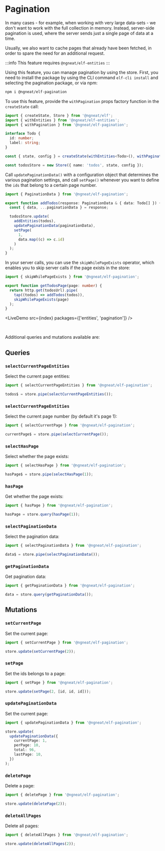 # Pagination


In many cases - for example, when working with very large data-sets - we don't want to work with the full collection in memory.
Instead, server-side pagination is used, where the server sends just a single page of data at a time.

Usually, we also want to cache pages that already have been fetched, in order to spare the need for an additional request.

:::info
This feature requires `@ngneat/elf-entities`
:::

Using this feature, you can manage pagination by using the store. First, you need to install the package by using
the CLI command `elf-cli install` and selecting the pagination package, or via npm:

```bash
npm i @ngneat/elf-pagination
```

To use this feature, provide the `withPagination` props factory function in the `createState` call:

```ts
import { createState, Store } from '@ngneat/elf';
import { withEntities } from '@ngneat/elf-entities';
import { withPagination } from '@ngneat/elf-pagination';

interface Todo {
  id: number;
  label: string;
}

const { state, config } = createState(withEntities<Todo>(), withPagination());

const todosStore = new Store({ name: 'todos', state, config });
```

Call `updatePaginationData()` with a configuration object that determines the various pagination settings, and call `setPage()` whenever you want to define the `ids` that belong to a certain page number.

```ts title="todos.repository"
import { PaginationData } from '@ngneat/elf-pagination';

export function addTodos(response: PaginationData & { data: Todo[] }) {
  const { data, ...paginationData } = response;

  todosStore.update(
    addEntities(todos),
    updatePaginationData(paginationData),
    setPage(
      1,
      data.map((c) => c.id)
    )
  );
}
```

In your server calls, you can use the `skipWhilePageExists` operator, which enables you to skip server calls
if the page exists in the store:

```ts
import { skipWhilePageExists } from '@ngneat/elf-pagination';

export function getTodosPage(page: number) {
  return http.get(todosUrl).pipe(
    tap((todos) => addTodos(todos)),
    skipWhilePageExists(page)
  );
}
```

<LiveDemo src={index} packages={['entities', 'pagination']} />

<br />

Additional queries and mutations available are:

## Queries

### `selectCurrentPageEntities`

Select the current page entities:

```ts
import { selectCurrentPageEntities } from '@ngneat/elf-pagination';

todos$ = store.pipe(selectCurrentPageEntities());
```

### `selectCurrentPageEntities`

Select the current page number (by default it's page 1):

```ts
import { selectCurrentPage } from '@ngneat/elf-pagination';

currentPage$ = store.pipe(selectCurrentPage());
```

### `selectHasPage`

Select whether the page exists:

```ts
import { selectHasPage } from '@ngneat/elf-pagination';

hasPage$ = store.pipe(selectHasPage(1));
```

### `hasPage`

Get whether the page exists:

```ts
import { hasPage } from '@ngneat/elf-pagination';

hasPage = store.query(hasPage(1));
```

### `selectPaginationData`

Select the pagination data:

```ts
import { selectPaginationData } from '@ngneat/elf-pagination';

data$ = store.pipe(selectPaginationData());
```

### `getPaginationData`

Get pagination data:

```ts
import { getPaginationData } from '@ngneat/elf-pagination';

data = store.query(getPaginationData());
```

## Mutations

### `setCurrentPage`

Set the current page:

```ts
import { setCurrentPage } from '@ngneat/elf-pagination';

store.update(setCurrentPage(2));
```

### `setPage`

Set the ids belongs to a page:

```ts
import { setPage } from '@ngneat/elf-pagination';

store.update(setPage(2, [id, id, id]));
```

### `updatePaginationData`

Set the current page:

```ts
import { updatePaginationData } from '@ngneat/elf-pagination';

store.update(
  updatePaginationData({
    currentPage: 1,
    perPage: 10,
    total: 96,
    lastPage: 10,
  })
);
```

### `deletePage`

Delete a page:

```ts
import { deletePage } from '@ngneat/elf-pagination';

store.update(deletePage(2));
```

### `deleteAllPages`

Delete all pages:

```ts
import { deleteAllPages } from '@ngneat/elf-pagination';

store.update(deleteAllPages(2));
```
